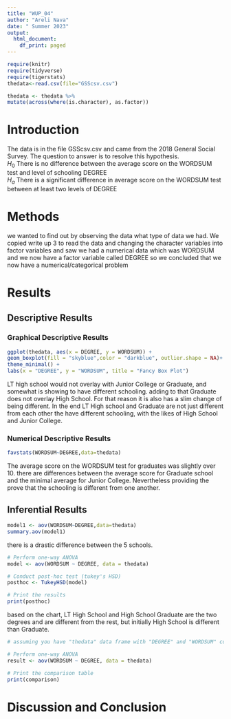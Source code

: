 ```yaml
---
title: "WUP_04"
author: "Areli Nava"
date: " Summer 2023"
output:
  html_document:
    df_print: paged
---
```


```r
require(knitr)
require(tidyverse)
require(tigerstats)
thedata<-read.csv(file="GSScsv.csv")
```

```r
thedata <- thedata %>%
mutate(across(where(is.character), as.factor))
```

# Introduction

<!--In this section you explain what you are trying to show.  Where did the data come from?  What is the research or other question you are trying to answer?!-->

The data is in the file GSScsv.csv and came from the 2018 General Social Survey.  The question to answer is to resolve this hypothesis.  
$H_0$ There is no difference between the average score on the WORDSUM test and level of schooling DEGREE  
$H_a$ There is a significant difference in average score on the WORDSUM test between at least two levels of DEGREE  

# Methods

<!--Mention that you intend to use chatGPT to the greatest extent possible. Give credit to chatGPT when you use it to create code in your report. Decide on your methods:  use "variable analysis" or other appropriate descriptors.  Make sure to choose at least one graphical method and at least one numerical method.!-->

we wanted to find out by observing the data what type of data we had. We copied write up 3 to read the data and changing the character variables into factor variables and saw we had a numerical data which was WORDSUM and we now have a factor variable called DEGREE so we concluded that we now have a numerical/categorical problem

# Results

<!--Divide this section into two sub-sections:  One for your descriptive  results and one for your inferential results.!-->

## Descriptive Results

### Graphical Descriptive Results

<!--Graphical results here.  Make sure to show your code.  Provide appropriate labels for axes, giving units if possible, and provide a good title for the graph, too.  Use the graphical results to describe the patterns if any that exist in the data as focused toward the research question!-->

```r
ggplot(thedata, aes(x = DEGREE, y = WORDSUM)) +
geom_boxplot(fill = "skyblue",color = "darkblue", outlier.shape = NA)+
theme_minimal() +
labs(x = "DEGREE", y = "WORDSUM", title = "Fancy Box Plot")
```




LT high school would not overlay with Junior College or Graduate, and somewhat is showing to have different schooling. adding to that Graduate does not overlay High School. For that reason it is also has a slim change of being different. In the end LT High school and Graduate are not just different from each other the have different schooling, with the likes of High School and Junior College.

### Numerical Descriptive Results

```r
favstats(WORDSUM~DEGREE,data=thedata)
```

The average score on the WORDSUM test for graduates was slightly over 10. there are differences between the average score for Graduate school and the minimal average for Junior College. Nevertheless providing the prove that the schooling is different from one another.


<!--Numerical results go here. Use the numerical results to describe the patterns if any that exist in the data as focused toward the research question!-->

## Inferential Results
```r
model1 <- aov(WORDSUM~DEGREE,data=thedata)
summary.aov(model1)
```

there is a drastic difference between the 5 schools.
```r
# Perform one-way ANOVA
model <- aov(WORDSUM ~ DEGREE, data = thedata)

# Conduct post-hoc test (tukey's HSD)
posthoc <- TukeyHSD(model)

# Print the results
print(posthoc)
```




based on the chart, LT High School and High School Graduate are the two degrees and are different from the rest, but initially High School is different than Graduate.




```r
# assuming you have "thedata" data frame with "DEGREE" and "WORDSUM" columns

# Perform one-way ANOVA
result <- aov(WORDSUM ~ DEGREE, data = thedata)

# Print the comparison table
print(comparison)
```


<!--State hypothesis clearly.  Make sure your discussion of the inferential test covers all the aspects that the test output produces, such as test statistic, p-value etc.  Make a decision about the null hypothesis, explain the assumptions on which the selected test/procedure was based, and why the chosen procedure satisfys the assumptions and is appropriate to answer the research question!-->


# Discussion and Conclusion

<!--Discussion and conclusion here.  If you found a relationship be sure to consider whether the relationship occurs because one of the variavbles causes the other, or whether they perhasps are related for some other reason.  Watch the chapter 6 videos from the GeorgeTown videos collection.!-->


